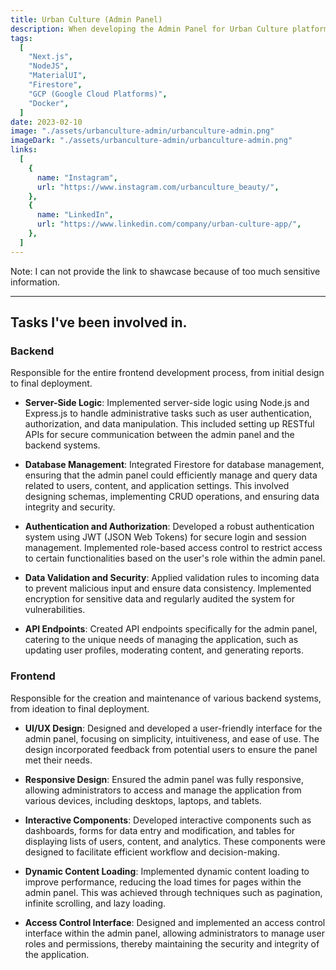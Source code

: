 ```yaml
---
title: Urban Culture (Admin Panel)
description: When developing the Admin Panel for Urban Culture platform, the focus was on meeting the comprehensive business needs by integrating advanced content management, community engagement tools, detailed analytics, robust security, and ensuring scalability and flexibility. This approach aimed to create a versatile and secure platform that could adapt to the dynamic nature of urban culture, supporting both current operations and future growth.
tags:
  [
    "Next.js",
    "NodeJS",
    "MaterialUI",
    "Firestore",
    "GCP (Google Cloud Platforms)",
    "Docker",
  ]
date: 2023-02-10
image: "./assets/urbanculture-admin/urbanculture-admin.png"
imageDark: "./assets/urbanculture-admin/urbanculture-admin.png"
links:
  [
    {
      name: "Instagram",
      url: "https://www.instagram.com/urbanculture_beauty/",
    },
    {
      name: "LinkedIn",
      url: "https://www.linkedin.com/company/urban-culture-app/",
    },
  ]
---
```


Note: <span> I can not provide the link to shawcase because of too much sensitive information. </span>

---

## Tasks I've been involved in.

### Backend

Responsible for the entire frontend development process, from initial design to final deployment.

- **Server-Side Logic**: Implemented server-side logic using Node.js and Express.js to handle administrative tasks such as user authentication, authorization, and data manipulation. This included setting up RESTful APIs for secure communication between the admin panel and the backend systems.

- **Database Management**: Integrated Firestore for database management, ensuring that the admin panel could efficiently manage and query data related to users, content, and application settings. This involved designing schemas, implementing CRUD operations, and ensuring data integrity and security.

- **Authentication and Authorization**: Developed a robust authentication system using JWT (JSON Web Tokens) for secure login and session management. Implemented role-based access control to restrict access to certain functionalities based on the user's role within the admin panel.

- **Data Validation and Security**: Applied validation rules to incoming data to prevent malicious input and ensure data consistency. Implemented encryption for sensitive data and regularly audited the system for vulnerabilities.

- **API Endpoints**: Created API endpoints specifically for the admin panel, catering to the unique needs of managing the application, such as updating user profiles, moderating content, and generating reports.

### Frontend

Responsible for the creation and maintenance of various backend systems, from ideation to final deployment.

- **UI/UX Design**: Designed and developed a user-friendly interface for the admin panel, focusing on simplicity, intuitiveness, and ease of use. The design incorporated feedback from potential users to ensure the panel met their needs.

- **Responsive Design**: Ensured the admin panel was fully responsive, allowing administrators to access and manage the application from various devices, including desktops, laptops, and tablets.

- **Interactive Components**: Developed interactive components such as dashboards, forms for data entry and modification, and tables for displaying lists of users, content, and analytics. These components were designed to facilitate efficient workflow and decision-making.

- **Dynamic Content Loading**: Implemented dynamic content loading to improve performance, reducing the load times for pages within the admin panel. This was achieved through techniques such as pagination, infinite scrolling, and lazy loading.

- **Access Control Interface**: Designed and implemented an access control interface within the admin panel, allowing administrators to manage user roles and permissions, thereby maintaining the security and integrity of the application.
